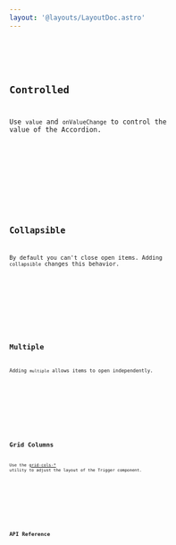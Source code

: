 ```yaml
---
layout: '@layouts/LayoutDoc.astro'
---
```








<Preview client:load>
	<Fragment slot="preview">
		<Default client:visible />
	</Fragment>
	<Fragment slot="code">
		<Code code={DefaultRaw} lang="tsx" />
	</Fragment>
</Preview>

## Controlled

Use `value` and `onValueChange` to control the value of the Accordion.

<Preview client:load>
	<Fragment slot="preview">
		<Controlled client:visible />
	</Fragment>
	<Fragment slot="code">
		<Code code={ControlledRaw} lang="tsx" />
	</Fragment>
</Preview>

## Collapsible

By default you can't close open items. Adding `collapsible` changes this behavior.

<Preview client:load>
	<Fragment slot="preview">
		<Collapsible client:visible />
	</Fragment>
	<Fragment slot="code">
		<Code code={CollapsibleRaw} lang="tsx" />
	</Fragment>
</Preview>

## Multiple

Adding `multiple` allows items to open independently.

<Preview client:load>
	<Fragment slot="preview">
		<Multiple client:visible />
	</Fragment>
	<Fragment slot="code">
		<Code code={MultipleRaw} lang="tsx" />
	</Fragment>
</Preview>

## Grid Columns

Use the [grid-cols-\*](https://tailwindcss.com/docs/grid-template-columns) utility to adjust the layout of the Trigger component.

<Preview client:load>
	<Fragment slot="preview">
		<Columns client:visible />
	</Fragment>
	<Fragment slot="code">
		<Code code={ColumnsRaw} lang="tsx" />
	</Fragment>
</Preview>

## API Reference

<ApiTable />
